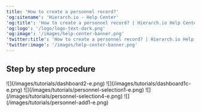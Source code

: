 ```yaml
---
title: 'How to create a personnel record?'
'og:sitename': 'Hierarch.io - Help Center'
'og:title': 'How to create a personnel record? | Hierarch.io Help Center'
'og:logo': '/logo/logo-text-dark.png'
'og:image': '/images/help-center-banner.png'
'twitter:title': 'How to create a personnel record? | Hierarch.io Help Center'
'twitter:image': '/images/help-center-banner.png'
---
```


## Step by step procedure

<Steps>
  <Step title="Go to &#x22;Dashboard&#x22;">
    ![](/images/tutorials/dashboard2-e.png)
  </Step>

  <Step title="Click your &#x22;company name&#x22;">
    ![](/images/tutorials/dashboard1c-e.png)
  </Step>

  <Step title="Click &#x22;HR > Personnel&#x22; from the sidebar.">
    ![](/images/tutorials/personnel-selection1-e.png)
  </Step>

  <Step title="Click the &#x22;Add&#x22; button.">
    ![](/images/tutorials/personnel-selection4-e.png)
  </Step>

  <Step title="Fill up the fields, then hit &#x22;Save&#x22;.">
    ![](/images/tutorials/personnel-add1-e.png)
  </Step>
</Steps>
